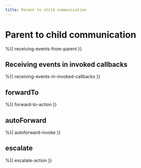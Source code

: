 ```yaml
---
title: Parent to child communication
---
```


# Parent to child communication

%{{ receiving-events-from-parent }}

## Receiving events in invoked callbacks

%{{ receiving-events-in-invoked-callbacks }}

## forwardTo

%{{ forward-to-action }}

## autoForward

%{{ autoforward-invoke }}

## escalate

%{{ escalate-action }}
